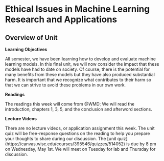# Ethical Issues in Machine Learning Research and Applications


## Overview of Unit

**Learning Objectives**

All semester, we have been learning how to develop and evaluate machine learning models. In this final unit, we will now consider the impact that these models have had to date on society.  Of course, there is the potential for many benefits from these models but they have also produced substantial harm.  It is important that we recognize what contributes to their harm so that we can strive to avoid these problems in our own work.


**Readings**

The readings this week will come from @WMD;  We will read the introduction, chapters 1, 3, 5, and the conclusion and afterword sections.


**Lecture Videos**
  
There are no lecture videos, or application assignment this week. The unit quiz will be free-response questions on the reading to help you prepare your thoughts to share during our discussion. The [unit quiz] (https://canvas.wisc.edu/courses/395546/quizzes/514052) is due by 8 pm on Wednesday, May 1st.  We will meet on Tuesday for lab and Thursday for discussion.

